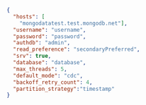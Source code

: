 
```json title="OLAKE_DIRECTORY/config.json"
{
  "hosts": [
    "mongodatatest.test.mongodb.net"],
  "username": "username",
  "password": "password",
  "authdb": "admin",
  "read_preference": "secondaryPreferred",
  "srv": true,
  "database": "database",
  "max_threads": 5,
  "default_mode": "cdc",
  "backoff_retry_count": 4,
  "partition_strategy":"timestamp"
}
```
